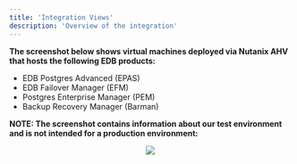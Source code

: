 ```yaml
---
title: 'Integration Views'
description: 'Overview of the integration'
---
```


**The screenshot below shows virtual machines deployed via Nutanix AHV that hosts the following EDB products:**

- EDB Postgres Advanced (EPAS)
- EDB Failover Manager (EFM)
- Postgres Enterprise Manager (PEM)
- Backup Recovery Manager (Barman)

**NOTE: The screenshot contains information about our test environment and is not intended for a production environment:**

<p align="center">
  <img  src="Images/IntegrationViews.png">
</p>